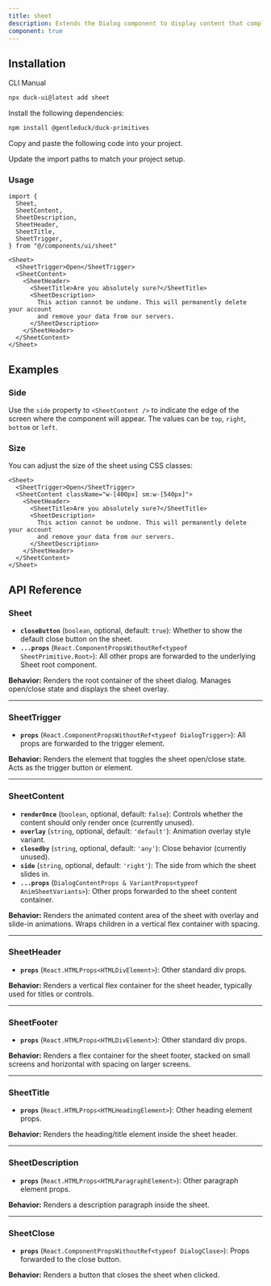 ```yaml
---
title: sheet
description: Extends the Dialog component to display content that complements the main content of the screen.
component: true
---
```


<ComponentPreview name="sheet-1" description="A sheet component." />

## Installation

<Tabs defaultValue="cli">

<TabsList>
  <TabsTrigger value="cli">CLI</TabsTrigger>
  <TabsTrigger value="manual">Manual</TabsTrigger>
</TabsList>
<TabsContent value="cli">

```bash
npx duck-ui@latest add sheet
```

</TabsContent>

<TabsContent value="manual">

<Steps>

<Step>Install the following dependencies:</Step>

```bash
npm install @gentleduck/duck-primitives
```

<Step>Copy and paste the following code into your project.</Step>

<ComponentSource name="sheet" />

<Step>Update the import paths to match your project setup.</Step>

</Steps>

</TabsContent>

</Tabs>

### Usage

```tsx
import {
  Sheet,
  SheetContent,
  SheetDescription,
  SheetHeader,
  SheetTitle,
  SheetTrigger,
} from "@/components/ui/sheet"
```

```tsx
<Sheet>
  <SheetTrigger>Open</SheetTrigger>
  <SheetContent>
    <SheetHeader>
      <SheetTitle>Are you absolutely sure?</SheetTitle>
      <SheetDescription>
        This action cannot be undone. This will permanently delete your account
        and remove your data from our servers.
      </SheetDescription>
    </SheetHeader>
  </SheetContent>
</Sheet>
```

## Examples

### Side

Use the `side` property to `<SheetContent />` to indicate the edge of the screen where the component will appear. The values can be `top`, `right`, `bottom` or `left`.

<ComponentPreview name="sheet-2" />

### Size

You can adjust the size of the sheet using CSS classes:

```tsx {3}
<Sheet>
  <SheetTrigger>Open</SheetTrigger>
  <SheetContent className="w-[400px] sm:w-[540px]">
    <SheetHeader>
      <SheetTitle>Are you absolutely sure?</SheetTitle>
      <SheetDescription>
        This action cannot be undone. This will permanently delete your account
        and remove your data from our servers.
      </SheetDescription>
    </SheetHeader>
  </SheetContent>
</Sheet>
```

## API Reference

### **Sheet**

* **`closeButton`** (`boolean`, optional, default: `true`): Whether to show the default close button on the sheet.
* **`...props`** (`React.ComponentPropsWithoutRef<typeof SheetPrimitive.Root>`): All other props are forwarded to the underlying Sheet root component.

**Behavior:**
Renders the root container of the sheet dialog. Manages open/close state and displays the sheet overlay.

---

### **SheetTrigger**

* **`props`** (`React.ComponentPropsWithoutRef<typeof DialogTrigger>`): All props are forwarded to the trigger element.

**Behavior:**
Renders the element that toggles the sheet open/close state. Acts as the trigger button or element.

---

### **SheetContent**

* **`renderOnce`** (`boolean`, optional, default: `false`): Controls whether the content should only render once (currently unused).
* **`overlay`** (`string`, optional, default: `'default'`): Animation overlay style variant.
* **`closedby`** (`string`, optional, default: `'any'`): Close behavior (currently unused).
* **`side`** (`string`, optional, default: `'right'`): The side from which the sheet slides in.
* **`...props`** (`DialogContentProps & VariantProps<typeof AnimSheetVariants>`): Other props forwarded to the sheet content container.

**Behavior:**
Renders the animated content area of the sheet with overlay and slide-in animations. Wraps children in a vertical flex container with spacing.

---

### **SheetHeader**

* **`props`** (`React.HTMLProps<HTMLDivElement>`): Other standard div props.

**Behavior:**
Renders a vertical flex container for the sheet header, typically used for titles or controls.

---

### **SheetFooter**

* **`props`** (`React.HTMLProps<HTMLDivElement>`): Other standard div props.

**Behavior:**
Renders a flex container for the sheet footer, stacked on small screens and horizontal with spacing on larger screens.

---

### **SheetTitle**

* **`props`** (`React.HTMLProps<HTMLHeadingElement>`): Other heading element props.

**Behavior:**
Renders the heading/title element inside the sheet header.

---

### **SheetDescription**

* **`props`** (`React.HTMLProps<HTMLParagraphElement>`): Other paragraph element props.

**Behavior:**
Renders a description paragraph inside the sheet.

---

### **SheetClose**

* **`props`** (`React.ComponentPropsWithoutRef<typeof DialogClose>`): Props forwarded to the close button.

**Behavior:**
Renders a button that closes the sheet when clicked.
